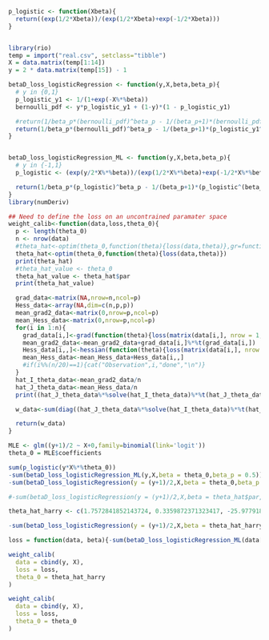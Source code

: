 ```r

p_logistic <- function(Xbeta){
  return((exp(1/2*Xbeta))/(exp(1/2*Xbeta)+exp(-1/2*Xbeta)))
}


library(rio)
temp = import("real.csv", setclass="tibble")
X = data.matrix(temp[1:14])
y = 2 * data.matrix(temp[15]) - 1

betaD_loss_logisticRegression <- function(y,X,beta,beta_p){
  # y in {0,1}
  p_logistic_y1 <- 1/(1+exp(-X%*%beta))
  bernoulli_pdf <- y*p_logistic_y1 + (1-y)*(1 - p_logistic_y1)

  #return(1/beta_p*(bernoulli_pdf)^beta_p - 1/(beta_p+1)*(bernoulli_pdf^(beta_p+1)+(1-bernoulli_pdf)^(beta_p+1)))
  return(1/beta_p*(bernoulli_pdf)^beta_p - 1/(beta_p+1)*(p_logistic_y1^(beta_p+1)+(1-p_logistic_y1)^(beta_p+1)))
}


betaD_loss_logisticRegression_ML <- function(y,X,beta,beta_p){
  # y in {-1,1}
  p_logistic <- (exp(y/2*X%*%beta))/(exp(1/2*X%*%beta)+exp(-1/2*X%*%beta))

  return(1/beta_p*(p_logistic)^beta_p - 1/(beta_p+1)*(p_logistic^(beta_p+1)+(1-p_logistic)^(beta_p+1)))
}
library(numDeriv)

## Need to define the loss on an uncontrained paramater space
weight_calib<-function(data,loss,theta_0){
  p <- length(theta_0)
  n <- nrow(data)
  #theta_hat<-optim(theta_0,function(theta){loss(data,theta)},gr=function(theta){grad(function(theta){loss(data,theta)},theta)},method="BFGS")
  theta_hat<-optim(theta_0,function(theta){loss(data,theta)})
  print(theta_hat)
  #theta_hat_value <- theta_0
  theta_hat_value <- theta_hat$par
  print(theta_hat_value)

  grad_data<-matrix(NA,nrow=n,ncol=p)
  Hess_data<-array(NA,dim=c(n,p,p))
  mean_grad2_data<-matrix(0,nrow=p,ncol=p)
  mean_Hess_data<-matrix(0,nrow=p,ncol=p)
  for(i in 1:n){
    grad_data[i,]<-grad(function(theta){loss(matrix(data[i,], nrow = 1, ncol = p+1),theta)},theta_hat_value)
    mean_grad2_data<-mean_grad2_data+grad_data[i,]%*%t(grad_data[i,])
    Hess_data[i,,]<-hessian(function(theta){loss(matrix(data[i,], nrow = 1, ncol = p+1),theta)},theta_hat_value)
    mean_Hess_data<-mean_Hess_data+Hess_data[i,,]
    #if(i%%(n/20)==1){cat("Observation",i,"done","\n")}
  }
  hat_I_theta_data<-mean_grad2_data/n
  hat_J_theta_data<-mean_Hess_data/n
  print((hat_J_theta_data%*%solve(hat_I_theta_data)%*%t(hat_J_theta_data)))

  w_data<-sum(diag((hat_J_theta_data%*%solve(hat_I_theta_data)%*%t(hat_J_theta_data))))/sum(diag(hat_J_theta_data))

  return(w_data)
}

MLE <- glm((y+1)/2 ~ X+0,family=binomial(link='logit'))
theta_0 = MLE$coefficients

sum(p_logistic(y*X%*%theta_0))
-sum(betaD_loss_logisticRegression_ML(y,X,beta = theta_0,beta_p = 0.5))
-sum(betaD_loss_logisticRegression(y = (y+1)/2,X,beta = theta_0,beta_p = 0.5))

#-sum(betaD_loss_logisticRegression(y = (y+1)/2,X,beta = theta_hat$par,beta_p = 0.5))

theta_hat_harry <- c(1.7572841852143724, 0.3359872371323417, -25.97791835157776, 11.704911028117376, -0.41085970748581796, -0.05370371242622981, -2.344834002392131, 6.4107934964343904, 0.5819309695257637, -2.5623446702240007, -10.504772917805171, 7.127774957069898, -10.275988946116208, -11.812922726909788)

-sum(betaD_loss_logisticRegression(y = (y+1)/2,X,beta = theta_hat_harry,beta_p = 0.5))

loss = function(data, beta){-sum(betaD_loss_logisticRegression_ML(data[,1],data[,-1],beta,0.5))}

weight_calib(
  data = cbind(y, X),
  loss = loss,
  theta_0 = theta_hat_harry
)

weight_calib(
  data = cbind(y, X),
  loss = loss,
  theta_0 = theta_0
)

```
